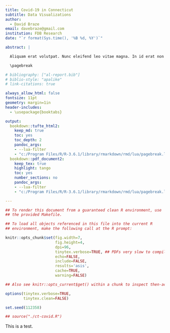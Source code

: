 ```yaml
---
title: Covid-19 in Connecticut
subtitle: Data Visualizations
author:
  - David Braze
email: davebraze@gmail.com
institution: FDB Research
date: "`r format(Sys.time(), '%B %d, %Y')`"

abstract: |

  Aliquam erat volutpat. Nunc eleifend leo vitae magna. In id erat non orci commodo lobortis. Proin neque massa, cursus ut, gravida ut, lobortis eget, lacus. Sed diam. Praesent fermentum tempor tellus. Nullam tempus. Mauris ac felis vel velit tristique imperdiet. Donec at pede. Etiam vel neque nec dui dignissim bibendum. Vivamus id enim. Phasellus neque orci, porta a, aliquet quis, semper a, massa. Phasellus purus. Pellentesque tristique imperdiet tortor. Nam euismod tellus id erat.

  \pagebreak

# bibliography: ["al-report.bib"]
# biblio-style: "apalike"
# link-citations: true

always_allow_html: false
fontsize: 11pt
geometry: margin=1in
header-includes:
  - \usepackage{booktabs}

output:
  bookdown::tufte_html2:
    keep_md: true
    toc: yes
    toc_depth: 2
    pandoc_args:
    - --lua-filter
    - "c:/Program Files/R/R-3.6.1/library/rmarkdown/rmd/lua/pagebreak.lua"
  bookdown::pdf_document2:
    keep_tex: true
    highlight: tango
    toc: yes
    number_sections: no
    pandoc_args:
    - --lua-filter
    - "c:/Program Files/R/R-3.6.1/library/rmarkdown/rmd/lua/pagebreak.lua"

---
```



```r

## To render this document from a guaranteed clean R environment, use
## the provided Makefile.

## To load all objects referenced in this file into the current R
## environment, make the following call at the R prompt:

knitr::opts_chunk$set(fig.width=7,
                      fig.height=4,
                      dpi=96,
                      tinytex.verbose=TRUE, ## PDFs very slow to compile.
                      echo=FALSE,
                      include=FALSE,
                      results='asis',
                      cache=TRUE,
                      warning=FALSE)

## Also see knitr::opts_current$get() within a chunk to inspect then-active options.

options(tinytex.verbose=TRUE,
        tinytex.clean=FALSE)

set.seed(112358)
```


```r

## source("./ct-covid.R")

```


This is a test.
